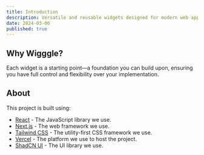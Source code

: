 ```yaml
---
title: Introduction
description: Versatile and reusable widgets designed for modern web apps. Flexible and Free.
date: 2024-03-06
published: true
---
```


## Why Wigggle?

Each widget is a starting point—a foundation you can build upon, ensuring you have full control and flexibility over
your implementation.

## About

This project is built using:

- [React](https://reactjs.org) - The JavaScript library we use.
- [Next.js](https://nextjs.org) - The web framework we use.
- [Tailwind CSS](https://tailwindcss.com) - The utility-first CSS framework we use.
- [Vercel](https://vercel.com) - The platform we use to host the project.
- [ShadCN UI](https://ui.shadcn.com) - The UI library we use.
